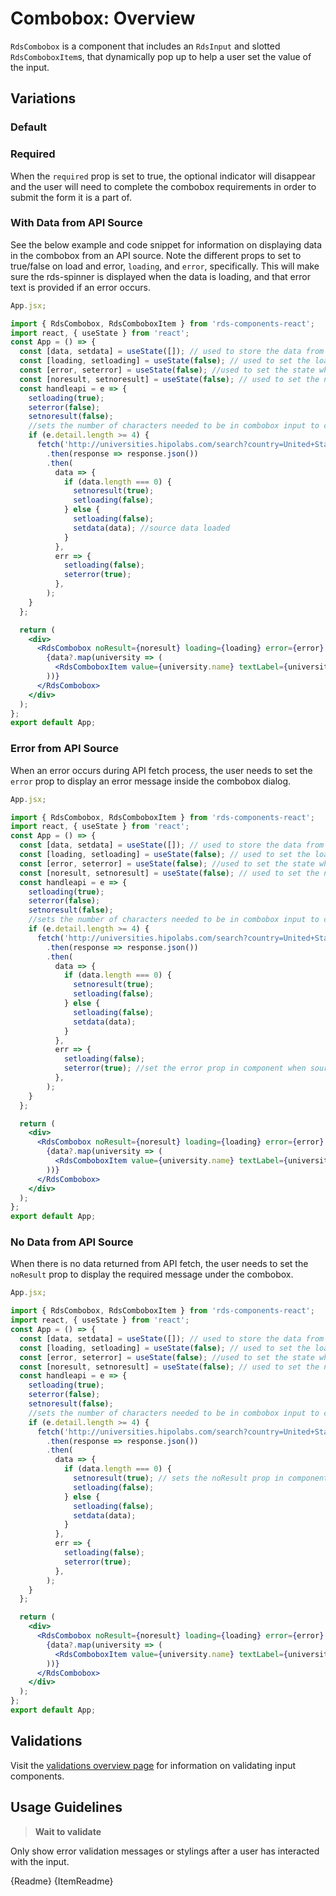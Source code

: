 
<Meta title="Components/Form Elements/Combobox/Overview" />

# Combobox: Overview

`RdsCombobox` is a component that includes an `RdsInput` and slotted `RdsComboboxItem`s, that dynamically pop up to help a user set the value of the input.

## Variations

### Default

<Canvas withSource="auto">
  <Story id="components-form-elements-combobox-stories--default-story" height="300px"></Story>
</Canvas>

### Required

When the `required` prop is set to true, the optional indicator will disappear and the user will need to complete the combobox requirements in order to submit the form it is a part of.

<Canvas withSource="auto">
  <Story id="components-form-elements-combobox-stories--required" height="300px"></Story>
</Canvas>

### With Data from API Source

See the below example and code snippet for information on displaying data in the combobox from an API source. Note the different
props to set to true/false on load and error, `loading`, and `error`, specifically. This will make sure the rds-spinner is displayed
when the data is loading, and that error text is provided if an error occurs.

<Canvas withSource="auto">
  <Story id="components-form-elements-combobox-stories--with-data-from-api-source" height="300px"></Story>
</Canvas>

```jsx
App.jsx;

import { RdsCombobox, RdsComboboxItem } from 'rds-components-react';
import react, { useState } from 'react';
const App = () => {
  const [data, setdata] = useState([]); // used to store the data from source
  const [loading, setloading] = useState(false); // used to set the loading prop in component
  const [error, seterror] = useState(false); //used to set the state when error from source
  const [noresult, setnoresult] = useState(false); // used to set the noResult prop in the component
  const handleapi = e => {
    setloading(true);
    seterror(false);
    setnoresult(false);
    //sets the number of characters needed to be in combobox input to call API
    if (e.detail.length >= 4) {
      fetch('http://universities.hipolabs.com/search?country=United+States')
        .then(response => response.json())
        .then(
          data => {
            if (data.length === 0) {
              setnoresult(true);
              setloading(false);
            } else {
              setloading(false);
              setdata(data); //source data loaded
            }
          },
          err => {
            setloading(false);
            seterror(true);
          },
        );
    }
  };

  return (
    <div>
      <RdsCombobox noResult={noresult} loading={loading} error={error} onRdsOnInput={e => handleapi(e)}>
        {data?.map(university => (
          <RdsComboboxItem value={university.name} textLabel={university.name}></RdsComboboxItem>
        ))}
      </RdsCombobox>
    </div>
  );
};
export default App;
```

### Error from API Source

When an error occurs during API fetch process, the user needs to set the `error` prop to display an error message inside the combobox dialog.

<Canvas withSource="auto">
  <Story id="components-form-elements-combobox-stories--error-from-api-source" height="300px"></Story>
</Canvas>

```jsx
App.jsx;

import { RdsCombobox, RdsComboboxItem } from 'rds-components-react';
import react, { useState } from 'react';
const App = () => {
  const [data, setdata] = useState([]); // used to store the data from source
  const [loading, setloading] = useState(false); // used to set the loading prop in component
  const [error, seterror] = useState(false); //used to set the state when error from source
  const [noresult, setnoresult] = useState(false); // used to set the noResult prop in the component
  const handleapi = e => {
    setloading(true);
    seterror(false);
    setnoresult(false);
    //sets the number of characters needed to be in combobox input to call API
    if (e.detail.length >= 4) {
      fetch('http://universities.hipolabs.com/search?country=United+States')
        .then(response => response.json())
        .then(
          data => {
            if (data.length === 0) {
              setnoresult(true);
              setloading(false);
            } else {
              setloading(false);
              setdata(data);
            }
          },
          err => {
            setloading(false);
            seterror(true); //set the error prop in component when source is errored.
          },
        );
    }
  };

  return (
    <div>
      <RdsCombobox noResult={noresult} loading={loading} error={error} onRdsOnInput={e => handleapi(e)}>
        {data?.map(university => (
          <RdsComboboxItem value={university.name} textLabel={university.name}></RdsComboboxItem>
        ))}
      </RdsCombobox>
    </div>
  );
};
export default App;
```

### No Data from API Source

When there is no data returned from API fetch, the user needs to set the `noResult` prop to display the required message under the combobox.

<Canvas withSource="auto">
  <Story id="components-form-elements-combobox-stories--no-data-from-api-source" height="300px"></Story>
</Canvas>

```jsx
App.jsx;

import { RdsCombobox, RdsComboboxItem } from 'rds-components-react';
import react, { useState } from 'react';
const App = () => {
  const [data, setdata] = useState([]); // used to store the data from source
  const [loading, setloading] = useState(false); // used to set the loading prop in component
  const [error, seterror] = useState(false); //used to set the state when error from source
  const [noresult, setnoresult] = useState(false); // used to set the noResult prop in the component
  const handleapi = e => {
    setloading(true);
    seterror(false);
    setnoresult(false);
    //sets the number of characters needed to be in combobox input to call API
    if (e.detail.length >= 4) {
      fetch('http://universities.hipolabs.com/search?country=United+States')
        .then(response => response.json())
        .then(
          data => {
            if (data.length === 0) {
              setnoresult(true); // sets the noResult prop in component when source does not return any data.
              setloading(false);
            } else {
              setloading(false);
              setdata(data);
            }
          },
          err => {
            setloading(false);
            seterror(true);
          },
        );
    }
  };

  return (
    <div>
      <RdsCombobox noResult={noresult} loading={loading} error={error} onRdsOnInput={e => handleapi(e)}>
        {data?.map(university => (
          <RdsComboboxItem value={university.name} textLabel={university.name}></RdsComboboxItem>
        ))}
      </RdsCombobox>
    </div>
  );
};
export default App;
```

## Validations

Visit the [validations overview page](?path=/story/components-form-elements-validators-overview--page) for information on validating input components.

## Usage Guidelines

> **Wait to validate**

Only show error validation messages or stylings after a user has interacted with the input.

<Description>{Readme}</Description>
<Description>{ItemReadme}</Description>
